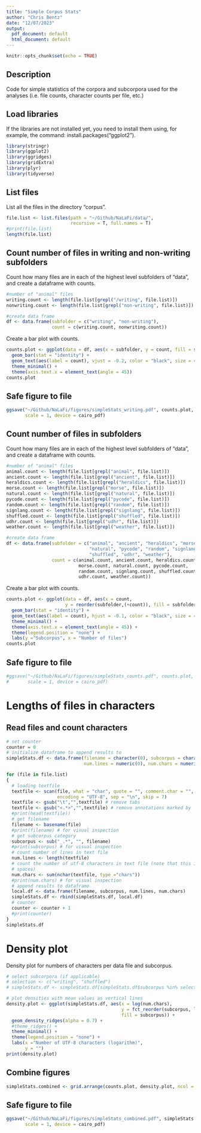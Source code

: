 ```yaml
---
title: "Simple Corpus Stats"
author: "Chris Bentz"
date: "12/07/2023"
output:
  pdf_document: default
  html_document: default
---
```


```r
knitr::opts_chunk$set(echo = TRUE)
```

## Description
Code for simple statistics of the corpora and subcorpora used for the analyses (i.e. file counts, character counts per file, etc.)

## Load libraries
If the libraries are not installed yet, you need to install them using, for example, the command: install.packages("ggplot2").
```r
library(stringr)
library(ggplot2)
library(ggridges)
library(gridExtra)
library(plyr)
library(tidyverse)
```

## List files
List all the files in the directory "corpus". 
```r
file.list <- list.files(path = "~/Github/NaLaFi/data/", 
                        recursive = T, full.names = T)
#print(file.list)
length(file.list)
```
## Count number of files in writing and non-writing subfolders
Count how many files are in each of the highest level subfolders of "data", and create a dataframe with counts.

```r
#number of "animal" files
writing.count <- length(file.list[grepl("/writing", file.list)])
nonwriting.count <- length(file.list[grepl("non-writing", file.list)])

#create data frame
df <- data.frame(subfolder = c("writing", "non-writing"),
                 count = c(writing.count, nonwriting.count))
```

Create a bar plot with counts.
```r
counts.plot <- ggplot(data = df, aes(x = subfolder, y = count, fill = subfolder)) +
  geom_bar(stat = "identity") +
  geom_text(aes(label = count), vjust = -0.2, color = "black", size = 4) +
  theme_minimal() +
  theme(axis.text.x = element_text(angle = 45))
counts.plot
```

## Safe figure to file
```r
ggsave("~/Github/NaLaFi/figures/simpleStats_writing.pdf", counts.plot, dpi = 300, 
       scale = 1, device = cairo_pdf)
```

## Count number of files in subfolders
Count how many files are in each of the highest level subfolders of "data", and create a dataframe with counts.

```r
#number of "animal" files
animal.count <- length(file.list[grepl("animal", file.list)])
ancient.count <- length(file.list[grepl("ancient", file.list)])
heraldics.count <- length(file.list[grepl("heraldics", file.list)])
morse.count <- length(file.list[grepl("morse", file.list)])
natural.count <- length(file.list[grepl("natural", file.list)])
pycode.count <- length(file.list[grepl("pycode", file.list)])
random.count <- length(file.list[grepl("random", file.list)])
signlang.count <- length(file.list[grepl("signlang", file.list)])
shuffled.count <- length(file.list[grepl("shuffled", file.list)])
udhr.count <- length(file.list[grepl("udhr", file.list)])
weather.count <- length(file.list[grepl("weather", file.list)])

#create data frame
df <- data.frame(subfolder = c("animal", "ancient", "heraldics", "morse",
                               "natural", "pycode", "random", "signlang", 
                               "shuffled", "udhr", "weather"),
                 count = c(animal.count, ancient.count, heraldics.count, 
                           morse.count, natural.count, pycode.count, 
                           random.count, signlang.count, shuffled.count, 
                           udhr.count, weather.count))
```

Create a bar plot with counts.
```r
counts.plot <- ggplot(data = df, aes(x = count, 
                      y = reorder(subfolder,(+count)), fill = subfolder)) +
  geom_bar(stat = "identity") +
  geom_text(aes(label = count), hjust = -0.1, color = "black", size = 4) +
  theme_minimal() +
  theme(axis.text.x = element_text(angle = 45)) +
  theme(legend.position = "none") +
  labs(y ="Subcorpus", x = "Number of files")
counts.plot
```

## Safe figure to file
```r
#ggsave("~/Github/NaLaFi/figures/simpleStats_counts.pdf", counts.plot, dpi = 300, 
#       scale = 1, device = cairo_pdf)
```

# Lengths of files in characters

## Read files and count characters
```r
# set counter
counter = 0
# initialize dataframe to append results to
simpleStats.df <- data.frame(filename = character(0), subcorpus = character(0), 
                             num.lines = numeric(0), num.chars = numeric(0))

for (file in file.list) 
{
  # loading textfile
  textfile <- scan(file, what = "char", quote = "", comment.char = "", 
                   encoding = "UTF-8", sep = "\n", skip = 7)
  textfile <- gsub("\t","",textfile) # remove tabs
  textfile <- gsub("<.*>","",textfile) # remove annotations marked by '<>'
  #print(head(textfile))
  # get filename
  filename <- basename(file) 
  #print(filename) # for visual inspection
  # get subcorpus category
  subcorpus <- sub("_.*", "", filename)
  #print(subcorpus) # for visual inspection
  # count number of lines in text file
  num.lines <- length(textfile)
  # count the number of utf-8 characters in text file (note that this includes white 
  # spaces)
  num.chars <- sum(nchar(textfile, type ="chars"))
  #print(num.chars) # for visual inspection
  # append results to dataframe
  local.df <- data.frame(filename, subcorpus, num.lines, num.chars)
  simpleStats.df <- rbind(simpleStats.df, local.df)
  # counter
  counter <- counter + 1
  #print(counter)
}
simpleStats.df
```

# Density plot
Density plot for numbers of characters per data file and subcorpus.
```r
# select subcorpora (if applicable)
# selection <- c("writing", "shuffled")
# simpleStats.df <- simpleStats.df[simpleStats.df$subcorpus %in% selection, ]

# plot densities with mean values as vertical lines
density.plot <- ggplot(simpleStats.df, aes(x = log(num.chars), 
                                           y = fct_reorder(subcorpus, log(num.chars), .fun = mean), 
                                           fill = subcorpus)) +
  geom_density_ridges(alpha = 0.7) +
  #theme_ridges() +
  theme_minimal() +
  theme(legend.position = "none") +
  labs(x ="Number of UTF-8 characters (logarithm)",
       y = "")
print(density.plot)
```
## Combine figures
```r
simpleStats.combined <- grid.arrange(counts.plot, density.plot, ncol = 2)
```

## Safe figure to file
```r
ggsave("~/Github/NaLaFi/figures/simpleStats_combined.pdf", simpleStats.combined, dpi = 300, 
       scale = 1, device = cairo_pdf)
```



